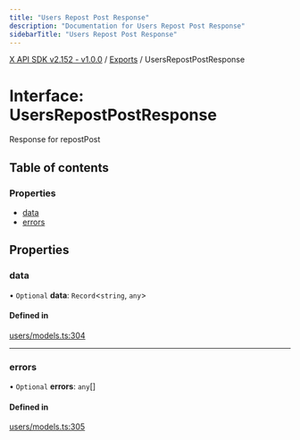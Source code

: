```yaml
---
title: "Users Repost Post Response"
description: "Documentation for Users Repost Post Response"
sidebarTitle: "Users Repost Post Response"
---
```


[X API SDK v2.152 - v1.0.0](../README.md) / [Exports](../modules.md) / UsersRepostPostResponse

# Interface: UsersRepostPostResponse

Response for repostPost

## Table of contents

### Properties

- [data](UsersRepostPostResponse.md#data)
- [errors](UsersRepostPostResponse.md#errors)

## Properties

### data

• `Optional` **data**: `Record`\<`string`, `any`\>

#### Defined in

[users/models.ts:304](https://github.com/xdevplatform/xdk/blob/ad4172ef5f68f089e0f077a190b271016dd35bf7/xdk/typescript/src/users/models.ts#L304)

___

### errors

• `Optional` **errors**: `any`[]

#### Defined in

[users/models.ts:305](https://github.com/xdevplatform/xdk/blob/ad4172ef5f68f089e0f077a190b271016dd35bf7/xdk/typescript/src/users/models.ts#L305)
